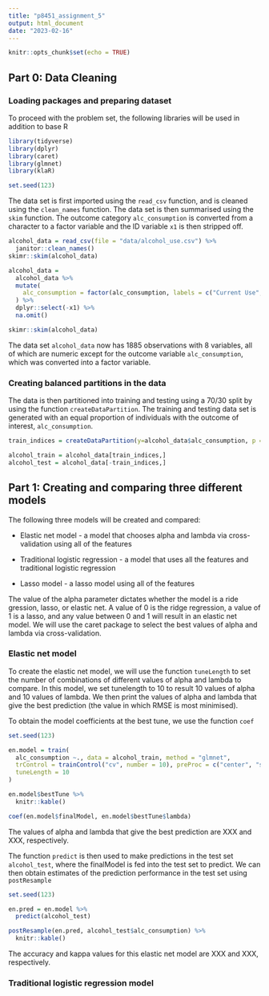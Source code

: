 ```yaml
---
title: "p8451_assignment_5"
output: html_document
date: "2023-02-16"
---
```


```r
knitr::opts_chunk$set(echo = TRUE)
```

## Part 0: Data Cleaning

### Loading packages and preparing dataset

To proceed with the problem set, the following libraries will be used in addition to base R
```r
library(tidyverse)
library(dplyr)
library(caret)
library(glmnet)
library(klaR)

set.seed(123)
```

The data set is first imported using the `read_csv` function, and is cleaned using the `clean_names` function. The data set is then summarised using the `skim` function. The outcome category `alc_consumption` is converted from a character to a factor variable and the ID variable `x1` is then stripped off. 

```r
alcohol_data = read_csv(file = "data/alcohol_use.csv") %>%
  janitor::clean_names()
skimr::skim(alcohol_data)

alcohol_data = 
  alcohol_data %>%
  mutate(
    alc_consumption = factor(alc_consumption, labels = c("Current Use", "Not Current Use"))
  ) %>%
  dplyr::select(-x1) %>%
  na.omit()

skimr::skim(alcohol_data)
```

The data set `alcohol_data` now has 1885 observations with 8 variables, all of which are numeric except for the outcome variable `alc_consumption`, which was converted into a factor variable. 

### Creating balanced partitions in the data 

The data is then partitioned into training and testing using a 70/30 split by using the function `createDataPartition`. The training and testing data set is generated with an equal proportion of individuals with the outcome of interest, `alc_consumption`. 

```r
train_indices = createDataPartition(y=alcohol_data$alc_consumption, p = 0.7, list = FALSE)

alcohol_train = alcohol_data[train_indices,]
alcohol_test = alcohol_data[-train_indices,]
```

## Part 1: Creating and comparing three different models 

The following three models will be created and compared: 

* Elastic net model - a model that chooses alpha and lambda via cross-validation using all of the features

* Traditional logistic regression - a model that uses all the features and traditional logistic regression 

* Lasso model - a lasso model using all of the features

The value of the alpha parameter dictates whether the model is a ride gression, lasso, or elastic net. A value of 0 is the ridge regression, a value of 1 is a lasso, and any value between 0 and 1 will result in an elastic net model. We will use the caret package to select the best values of alpha and lambda via cross-validation. 

### Elastic net model 

To create the elastic net model, we will use the function `tuneLength` to set the number of combinations of different values of alpha and lambda to compare. In this model, we set tunelength to 10 to result 10 values of alpha and 10 values of lambda. We then print the values of alpha and lambda that give the best prediction (the value in which RMSE is most minimised). 

To obtain the model coefficients at the best tune, we use the function `coef`  
```r
set.seed(123)

en.model = train(
  alc_consumption ~., data = alcohol_train, method = "glmnet",
  trControl = trainControl("cv", number = 10), preProc = c("center", "scale"),
  tuneLength = 10
)

en.model$bestTune %>%
  knitr::kable()

coef(en.model$finalModel, en.model$bestTune$lambda) 
```

The values of alpha and lambda that give the best prediction are XXX and XXX, respectively. 

The function `predict` is then used to make predictions in the test set `alcohol_test`, where the finalModel is fed into the test set to predict. We can then obtain estimates of the prediction performance in the test set using `postResample`

```r
set.seed(123)

en.pred = en.model %>%
  predict(alcohol_test)

postResample(en.pred, alcohol_test$alc_consumption) %>%
  knitr::kable()
```

The accuracy and kappa values for this elastic net model are XXX and XXX, respectively.

### Traditional logistic regression model 




